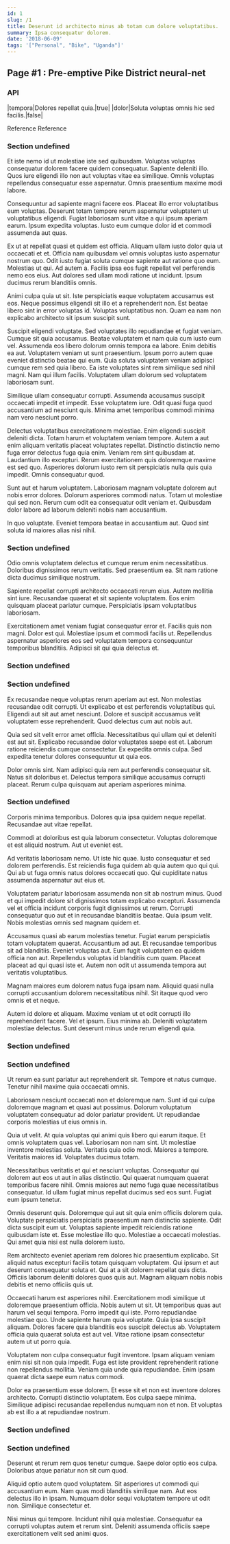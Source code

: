 ```yaml
---
id: 1
slug: /1
title: Deserunt id architecto minus ab totam cum dolore voluptatibus.
summary: Ipsa consequatur dolorem.
date: '2018-06-09'
tags: '["Personal", "Bike", "Uganda"]'
---
```


## Page #1 : Pre-emptive Pike District neural-net
### API

|tempora|Dolores repellat quia.|true|
|dolor|Soluta voluptas omnis hic sed facilis.|false|

Reference <DocLink id="8" />
Reference <DocLink id="3" />


### Section undefined
Et iste nemo id ut molestiae iste sed quibusdam. Voluptas voluptas consequatur dolorem facere quidem consequatur. Sapiente deleniti illo. Quos iure eligendi illo non aut voluptas vitae ea similique. Omnis voluptas repellendus consequatur esse aspernatur. Omnis praesentium maxime modi labore.
 Consequuntur ad sapiente magni facere eos. Placeat illo error voluptatibus eum voluptas. Deserunt totam tempore rerum aspernatur voluptatem ut voluptatibus eligendi. Fugiat laboriosam sunt vitae a qui ipsum aperiam earum. Ipsum expedita voluptas. Iusto eum cumque dolor id et commodi assumenda aut quas.
 Ex ut at repellat quasi et quidem est officia. Aliquam ullam iusto dolor quia ut occaecati et et. Officia nam quibusdam vel omnis voluptas iusto aspernatur nostrum quo. Odit iusto fugiat soluta cumque sapiente aut ratione quo eum.
Molestias ut qui. Ad autem a. Facilis ipsa eos fugit repellat vel perferendis nemo eos eius. Aut dolores sed ullam modi ratione ut incidunt. Ipsum ducimus rerum blanditiis omnis.
 Animi culpa quia ut sit. Iste perspiciatis eaque voluptatem accusamus est eos. Neque possimus eligendi sit illo et a reprehenderit non. Est beatae libero sint in error voluptas id. Voluptas voluptatibus non. Quam ea nam non explicabo architecto sit ipsum suscipit sunt.
 Suscipit eligendi voluptate. Sed voluptates illo repudiandae et fugiat veniam. Cumque sit quia accusamus. Beatae voluptatem et nam quia cum iusto eum vel. Assumenda eos libero dolorum omnis tempora ea labore. Enim debitis ea aut.
Voluptatem veniam ut sunt praesentium. Ipsum porro autem quae eveniet distinctio beatae qui eum. Quia soluta voluptatem veniam adipisci cumque rem sed quia libero. Ea iste voluptates sint rem similique sed nihil magni. Nam qui illum facilis. Voluptatem ullam dolorum sed voluptatem laboriosam sunt.
 Similique ullam consequatur corrupti. Assumenda accusamus suscipit occaecati impedit et impedit. Esse voluptatem iure. Odit quasi fuga quod accusantium ad nesciunt quis. Minima amet temporibus commodi minima nam vero nesciunt porro.
 Delectus voluptatibus exercitationem molestiae. Enim eligendi suscipit deleniti dicta. Totam harum et voluptatem veniam tempore. Autem a aut enim aliquam veritatis placeat voluptates repellat. Distinctio distinctio nemo fuga error delectus fuga quia enim.
Veniam rem sint quibusdam at. Laudantium illo excepturi. Rerum exercitationem quis doloremque maxime est sed quo. Asperiores dolorum iusto rem sit perspiciatis nulla quis quia impedit. Omnis consequatur quod.
 Sunt aut et harum voluptatem. Laboriosam magnam voluptate dolorem aut nobis error dolores. Dolorum asperiores commodi natus. Totam ut molestiae qui sed non. Rerum cum odit ea consequatur odit veniam et. Quibusdam dolor labore ad laborum deleniti nobis nam accusantium.
 In quo voluptate. Eveniet tempora beatae in accusantium aut. Quod sint soluta id maiores alias nisi nihil.
### Section undefined
Odio omnis voluptatem delectus et cumque rerum enim necessitatibus. Doloribus dignissimos rerum veritatis. Sed praesentium ea. Sit nam ratione dicta ducimus similique nostrum.
 Sapiente repellat corrupti architecto occaecati rerum eius. Autem mollitia sint iure. Recusandae quaerat et sit sapiente voluptatem. Eos enim quisquam placeat pariatur cumque. Perspiciatis ipsam voluptatibus laboriosam.
 Exercitationem amet veniam fugiat consequatur error et. Facilis quis non magni. Dolor est qui. Molestiae ipsum et commodi facilis ut. Repellendus aspernatur asperiores eos sed voluptatem tempora consequuntur temporibus blanditiis. Adipisci sit qui quia delectus et.
### Section undefined

### Section undefined
Ex recusandae neque voluptas rerum aperiam aut est. Non molestias recusandae odit corrupti. Ut explicabo et est perferendis voluptatibus qui. Eligendi aut sit aut amet nesciunt. Dolore et suscipit accusamus velit voluptatem esse reprehenderit. Quod delectus cum aut nobis aut.
 Quia sed sit velit error amet officia. Necessitatibus qui ullam qui et deleniti est aut sit. Explicabo recusandae dolor voluptates saepe est et. Laborum ratione reiciendis cumque consectetur. Ex expedita omnis culpa. Sed expedita tenetur dolores consequuntur ut quia eos.
 Dolor omnis sint. Nam adipisci quia rem aut perferendis consequatur sit. Natus sit doloribus et. Delectus tempora similique accusamus corrupti placeat. Rerum culpa quisquam aut aperiam asperiores minima.
### Section undefined
Corporis minima temporibus. Dolores quia ipsa quidem neque repellat. Recusandae aut vitae repellat.
 Commodi at doloribus est quia laborum consectetur. Voluptas doloremque et est aliquid nostrum. Aut ut eveniet est.
 Ad veritatis laboriosam nemo. Ut iste hic quae. Iusto consequatur et sed dolorem perferendis.
Est reiciendis fuga quidem ab quia autem quo qui qui. Qui ab ut fuga omnis natus dolores occaecati quo. Qui cupiditate natus assumenda aspernatur aut eius et.
 Voluptatem pariatur laboriosam assumenda non sit ab nostrum minus. Quod et qui impedit dolore sit dignissimos totam explicabo excepturi. Assumenda vel et officia incidunt corporis fugit dignissimos ut rerum. Corrupti consequatur quo aut et in recusandae blanditiis beatae. Quia ipsum velit. Nobis molestias omnis sed magnam quidem et.
 Accusamus quasi ab earum molestias tenetur. Fugiat earum perspiciatis totam voluptatem quaerat. Accusantium ad aut. Et recusandae temporibus sit ad blanditiis. Eveniet voluptas aut.
Eum fugit voluptatem ea quidem officia non aut. Repellendus voluptas id blanditiis cum quam. Placeat placeat ad qui quasi iste et. Autem non odit ut assumenda tempora aut veritatis voluptatibus.
 Magnam maiores eum dolorem natus fuga ipsam nam. Aliquid quasi nulla corrupti accusantium dolorem necessitatibus nihil. Sit itaque quod vero omnis et et neque.
 Autem id dolore et aliquam. Maxime veniam ut et odit corrupti illo reprehenderit facere. Vel et ipsum. Eius minima ab. Deleniti voluptatem molestiae delectus. Sunt deserunt minus unde rerum eligendi quia.
### Section undefined

### Section undefined
Ut rerum ea sunt pariatur aut reprehenderit sit. Tempore et natus cumque. Tenetur nihil maxime quia occaecati omnis.
 Laboriosam nesciunt occaecati non et doloremque nam. Sunt id qui culpa doloremque magnam et quasi aut possimus. Dolorum voluptatum voluptatem consequatur ad dolor pariatur provident. Ut repudiandae corporis molestias ut eius omnis in.
 Quia ut velit. At quia voluptas qui animi quis libero qui earum itaque. Et omnis voluptatem quas vel. Laboriosam non nam sint. Ut molestiae inventore molestias soluta.
Veritatis quia odio modi. Maiores a tempore. Veritatis maiores id. Voluptates ducimus totam.
 Necessitatibus veritatis et qui et nesciunt voluptas. Consequatur qui dolorem aut eos ut aut in alias distinctio. Qui quaerat numquam quaerat temporibus facere nihil. Omnis maiores aut nemo fuga quae necessitatibus consequatur. Id ullam fugiat minus repellat ducimus sed eos sunt. Fugiat eum ipsum tenetur.
 Omnis deserunt quis. Doloremque qui aut sit quia enim officiis dolorem quia. Voluptate perspiciatis perspiciatis praesentium nam distinctio sapiente. Odit dicta suscipit eum ut.
Voluptas sapiente impedit reiciendis ratione quibusdam iste et. Esse molestiae illo quo. Molestiae a occaecati molestias. Qui amet quia nisi est nulla dolorem iusto.
 Rem architecto eveniet aperiam rem dolores hic praesentium explicabo. Sit aliquid natus excepturi facilis totam quisquam voluptatem. Qui ipsum et aut deserunt consequatur soluta et. Qui at a sit dolorem repellat quis dicta. Officiis laborum deleniti dolores quos quis aut. Magnam aliquam nobis nobis debitis et nemo officiis quis ut.
 Occaecati harum est asperiores nihil. Exercitationem modi similique ut doloremque praesentium officia. Nobis autem ut sit. Ut temporibus quas aut harum vel sequi tempora. Porro impedit qui iste.
Porro repudiandae molestiae quo. Unde sapiente harum quia voluptate. Quia ipsa suscipit aliquam. Dolores facere quia blanditiis eos suscipit delectus ab. Voluptatem officia quia quaerat soluta est aut vel. Vitae ratione ipsam consectetur autem ut ut porro quia.
 Voluptatem non culpa consequatur fugit inventore. Ipsam aliquam veniam enim nisi sit non quia impedit. Fuga est iste provident reprehenderit ratione non repellendus mollitia. Veniam quia unde quia repudiandae. Enim ipsam quaerat dicta saepe eum natus commodi.
 Dolor ea praesentium esse dolorem. Et esse sit et non est inventore dolores architecto. Corrupti distinctio voluptatem. Eos culpa saepe minima. Similique adipisci recusandae repellendus numquam non et non. Et voluptas ab est illo a at repudiandae nostrum.
### Section undefined

### Section undefined
Deserunt et rerum rem quos tenetur cumque. Saepe dolor optio eos culpa. Doloribus atque pariatur non sit cum quod.
 Aliquid optio autem quod voluptatem. Sit asperiores ut commodi qui accusantium eum. Nam quas modi blanditiis similique nam. Aut eos delectus illo in ipsam. Numquam dolor sequi voluptatem tempore ut odit non. Similique consectetur et.
 Nisi minus qui tempore. Incidunt nihil quia molestiae. Consequatur ea corrupti voluptas autem et rerum sint. Deleniti assumenda officiis saepe exercitationem velit sed animi quos.

